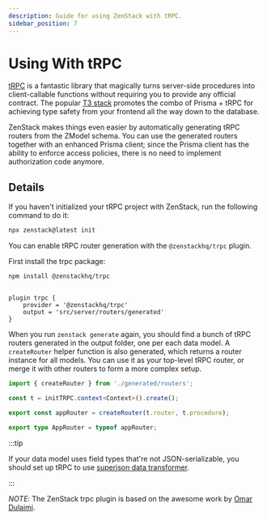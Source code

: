 ```yaml
---
description: Guide for using ZenStack with tRPC.
sidebar_position: 7
---
```



# Using With tRPC

[tRPC](https://trpc.io) is a fantastic library that magically turns server-side procedures into client-callable functions without requiring you to provide any official contract. The popular [T3 stack](https://create.t3.gg/) promotes the combo of Prisma + tRPC for achieving type safety from your frontend all the way down to the database.

ZenStack makes things even easier by automatically generating tRPC routers from the ZModel schema. You can use the generated routers together with an enhanced Prisma client; since the Prisma client has the ability to enforce access policies, there is no need to implement authorization code anymore.

## Details

If you haven't initialized your tRPC project with ZenStack, run the following command to do it:

```bash
npx zenstack@latest init
```

<InitTips />

You can enable tRPC router generation with the `@zenstackhq/trpc` plugin.

First install the trpc package:

```bash
npm install @zenstackhq/trpc
```

```prisma title='/schema.zmodel'

plugin trpc {
    provider = '@zenstackhq/trpc'
    output = 'src/server/routers/generated'
}

```

When you run `zenstack generate` again, you should find a bunch of tRPC routers generated in the output folder, one per each data model. A `createRouter` helper function is also generated, which returns a router instance for all models. You can use it as your top-level tRPC router, or merge it with other routers to form a more complex setup.

```ts title='/src/server/routers/_app.ts'
import { createRouter } from './generated/routers';

const t = initTRPC.context<Context>().create();

export const appRouter = createRouter(t.router, t.procedure);

export type AppRouter = typeof appRouter;
```

:::tip

If your data model uses field types that're not JSON-serializable, you should set up tRPC to use [superjson data transformer](https://trpc.io/docs/data-transformers#using-superjson).

:::

_NOTE_: The ZenStack trpc plugin is based on the awesome work by [Omar Dulaimi](https://github.com/omar-dulaimi/prisma-trpc-generator).
